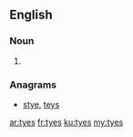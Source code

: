 ==English==

===Noun===
{{head|en}}

# {{plural of|tye}}

===Anagrams===
* [[stye#English|stye]], [[teys#English|teys]]

[[ar:tyes]]
[[fr:tyes]]
[[ku:tyes]]
[[my:tyes]]